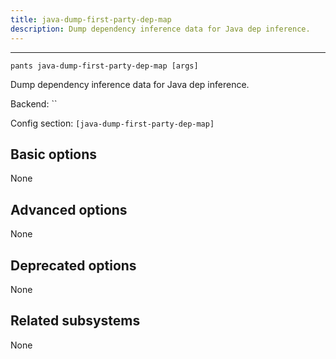 ```yaml
---
title: java-dump-first-party-dep-map
description: Dump dependency inference data for Java dep inference.
---
```



---

```
pants java-dump-first-party-dep-map [args]
```

Dump dependency inference data for Java dep inference.

Backend: <span className="color--primary">``</span>

Config section: <span className="color--primary">`[java-dump-first-party-dep-map]`</span>

<span className={styles.options}>

## Basic options

None

## Advanced options

None

## Deprecated options

None

## Related subsystems

None

</span>
